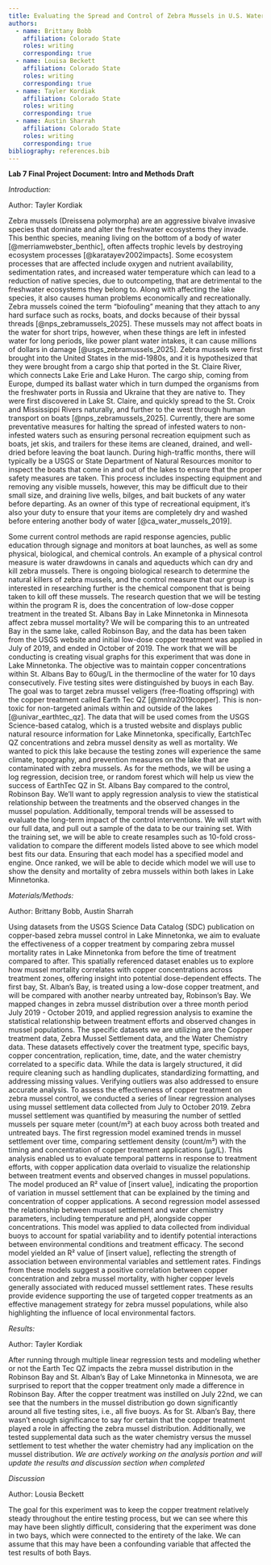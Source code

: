 ```yaml
---
title: Evaluating the Spread and Control of Zebra Mussels in U.S. Waterways
authors:
  - name: Brittany Bobb 
    affiliation: Colorado State 
    roles: writing
    corresponding: true
  - name: Louisa Beckett
    affiliation: Colorado State 
    roles: writing
    corresponding: true
  - name: Tayler Kordiak
    affiliation: Colorado State 
    roles: writing
    corresponding: true
  - name: Austin Sharrah
    affiliation: Colorado State 
    roles: writing
    corresponding: true
bibliography: references.bib
---
```


**Lab 7 Final Project Document: Intro and Methods Draft**


*Introduction:*

Author: Tayler Kordiak

Zebra mussels (Dreissena polymorpha) are an aggressive bivalve invasive species that dominate and alter the freshwater ecosystems they invade. This benthic species, meaning living on the bottom of a body of water [@merriamwebster_benthic], often affects trophic levels by destroying ecosystem processes [@karatayev2002impacts]. Some ecosystem processes that are affected include oxygen and nutrient availability, sedimentation rates, and increased water temperature which can lead to a reduction of native species, due to outcompeting, that are detrimental to the freshwater ecosystems they belong to. Along with affecting the lake species, it also causes human problems economically and recreationally. Zebra mussels coined the term “biofouling” meaning that they attach to any hard surface such as rocks, boats, and docks because of their byssal threads [@nps_zebramussels_2025]. These mussels may not affect boats in the water for short trips, however, when these things are left in infested water for long periods, like power plant water intakes, it can cause millions of dollars in damage [@usgs_zebramussels_2025]. Zebra mussels were first brought into the United States in the mid-1980s, and it is hypothesized that they were brought from a cargo ship that ported in the St. Claire River, which connects Lake Erie and Lake Huron. The cargo ship, coming from Europe, dumped its ballast water which in turn dumped the organisms from the freshwater ports in Russia and Ukraine that they are native to. They were first discovered in Lake St. Claire, and quickly spread to the St. Croix and Mississippi Rivers naturally, and further to the west through human transport on boats [@nps_zebramussels_2025]. Currently, there are some preventative measures for halting the spread of infested waters to non-infested waters such as ensuring personal recreation equipment such as boats, jet skis, and trailers for these items are cleaned, drained, and well-dried before leaving the boat launch. During high-traffic months, there will typically be a USGS or State Department of Natural Resources monitor to inspect the boats that come in and out of the lakes to ensure that the proper safety measures are taken. This process includes inspecting equipment and removing any visible mussels, however, this may be difficult due to their small size, and draining live wells, bilges, and bait buckets of any water before departing. As an owner of this type of recreational equipment, it’s also your duty to ensure that your items are completely dry and washed before entering another body of water [@ca_water_mussels_2019]. 

Some current control methods are rapid response agencies, public education through signage and monitors at boat launches, as well as some physical, biological, and chemical controls. An example of a physical control measure is water drawdowns in canals and aqueducts which can dry and kill zebra mussels. There is ongoing biological research to determine the natural killers of zebra mussels, and the control measure that our group is interested in researching further is the chemical component that is being taken to kill off these mussels. The research question that we will be testing within the program R is, does the concentration of low-dose copper treatment in the treated St. Albans Bay in Lake Minnetonka in Minnesota affect zebra mussel mortality? We will be comparing this to an untreated Bay in the same lake, called Robinson Bay, and the data has been taken from the USGS website and initial low-dose copper treatment was applied in July of 2019, and ended in October of 2019. The work that we will be conducting is creating visual graphs for this experiment that was done in Lake Minnetonka. The objective was to maintain copper concentrations within St. Albans Bay to 60ug/L in the thermocline of the water for 10 days consecutively. Five testing sites were distinguished by buoys in each Bay. The goal was to target zebra mussel veligers (free-floating offspring) with the copper treatment called Earth Tec QZ [@mnlra2019copper]. This is non-toxic for non-targeted animals within and outside of the lakes [@univar_earthtec_qz]. The data that will be used comes from the USGS Science-based catalog, which is a trusted website and displays public natural resource information for Lake Minnetonka, specifically, EartchTec QZ concentrations and zebra mussel density as well as mortality. We wanted to pick this lake because the testing zones will experience the same climate, topography, and prevention measures on the lake that are contaminated with zebra mussels. As for the methods, we will be using a log regression, decision tree, or random forest which will help us view the success of EarthTec QZ in St. Albans Bay compared to the control, Robinson Bay. We’ll want to apply regression analysis to view the statistical relationship between the treatments and the observed changes in the mussel population. Additionally, temporal trends will be assessed to evaluate the long-term impact of the control interventions. We will start with our full data, and pull out a sample of the data to be our training set. With the training set, we will be able to create resamples such as 10-fold cross-validation to compare the different models listed above to see which model best fits our data. Ensuring that each model has a specified model and engine. Once ranked, we will be able to decide which model we will use to show the density and mortality of zebra mussels within both lakes in Lake Minnetonka.


*Materials/Methods:*

Author: Brittany Bobb, Austin Sharrah

Using datasets from the USGS Science Data Catalog (SDC) publication on copper-based zebra mussel control in Lake Minnetonka, we aim to evaluate the effectiveness of a copper treatment by comparing zebra mussel mortality rates in Lake Minnetonka from before the time of treatment compared to after. This spatially referenced dataset enables us to explore how mussel mortality correlates with copper concentrations across treatment zones, offering insight into potential dose-dependent effects. The first bay, St. Alban’s Bay, is treated using a low-dose copper treatment, and will be compared with another nearby untreated bay, Robinson’s Bay. We mapped changes in zebra mussel distribution over a three month period July 2019 - October 2019, and applied regression analysis to examine the statistical relationship between treatment efforts and observed changes in mussel populations. The specific datasets we are utilizing are the Copper treatment data, Zebra Mussel Settlement data, and the Water Chemistry data. These datasets effectively cover the treatment type, specific bays, copper concentration, replication, time, date, and the water chemistry correlated to a specific data. While the data is largely structured, it did require cleaning such as handling duplicates, standardizing formatting, and addressing missing values. Verifying outliers was also addressed to ensure accurate analysis. To assess the effectiveness of copper treatment on zebra mussel control, we conducted a series of linear regression analyses using mussel settlement data collected from July to October 2019. Zebra mussel settlement was quantified by measuring the number of settled mussels per square meter (count/m²) at each buoy across both treated and untreated bays. The first regression model examined trends in mussel settlement over time, comparing settlement density (count/m²) with the timing and concentration of copper treatment applications (µg/L). This analysis enabled us to evaluate temporal patterns in response to treatment efforts, with copper application data overlaid to visualize the relationship between treatment events and observed changes in mussel populations. The model produced an R² value of [insert value], indicating the proportion of variation in mussel settlement that can be explained by the timing and concentration of copper applications. A second regression model assessed the relationship between mussel settlement and water chemistry parameters, including temperature and pH, alongside copper concentrations. This model was applied to data collected from individual buoys to account for spatial variability and to identify potential interactions between environmental conditions and treatment efficacy. The second model yielded an R² value of [insert value], reflecting the strength of association between environmental variables and settlement rates. Findings from these models suggest a positive correlation between copper concentration and zebra mussel mortality, with higher copper levels generally associated with reduced mussel settlement rates. These results provide evidence supporting the use of targeted copper treatments as an effective management strategy for zebra mussel populations, while also highlighting the influence of local environmental factors.


*Results:*

Author: Tayler Kordiak

After running through multiple linear regression tests and modeling whether or not the Earth Tec QZ impacts the zebra mussel distribution in the Robinson Bay and St. Alban’s Bay of Lake Minnetonka in Minnesota, we are surprised to report that the copper treatment only made a difference in Robinson Bay. After the copper treatment was instilled on July 22nd, we can see that the numbers in the mussel distribution go down significantly around all five testing sites, i.e., all five buoys. As for St. Alban’s Bay, there wasn’t enough significance to say for certain that the copper treatment played a role in affecting the zebra mussel distribution. Additionally, we tested supplemental data such as the water chemistry versus the mussel settlement to test whether the water chemistry had any implication on the mussel distribution. 
*We are actively working on the analysis portion and will update the results and discussion section when completed*


*Discussion*

Author: Lousia Beckett 

The goal for this experiment was to keep the copper treatment relatively steady throughout the entire testing process, but we can see where this may have been slightly difficult, considering that the experiment was done in two bays, which were connected to the entirety of the lake. We can assume that this may have been a confounding variable that affected the test results of both Bays. 




